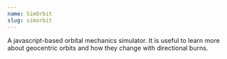 ```yaml
---
name: SimOrbit
slug: simorbit
---
```


A javascript-based orbital mechanics simulator. It is useful to learn more
about geocentric orbits and how they change with directional burns.

<ExternalLinkContainer>
  <ExternalLink text="GitHub Page" href="https://github.com/SirPryderi/SimOrbit" icon="github" />
  <ExternalLink text="Play on itch.io" href="https://sirpryderi.itch.io/simorbit" icon="itch-io" />
</ExternalLinkContainer>
